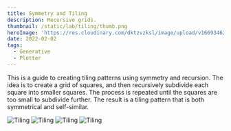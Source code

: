 ```yaml
---
title: Symmetry and Tiling
description: Recursive grids.
thumbnail: /static/lab/tiling/thumb.png
heroImage: 'https://res.cloudinary.com/dktzvzksl/image/upload/v1669346293/branding/stills/tiling-thumb_rupld8.png'
date: 2022-02-02
tags:
  - Generative
  - Plotter
---
```


This is a guide to creating tiling patterns using symmetry and recursion. The idea is to create a grid of squares, and then recursively subdivide each square into smaller squares. The process is repeated until the squares are too small to subdivide further. The result is a tiling pattern that is both symmetrical and self-similar.


<div class="-mx-20 py-4">
  <Sketch />
</div>

![Tiling](/static/lab/tiling/render01.png)
![Tiling](/static/lab/tiling/tiling.png)
![Tiling](/static/lab/tiling/render03.png)
![Tiling](/static/lab/tiling/thumb.png)
